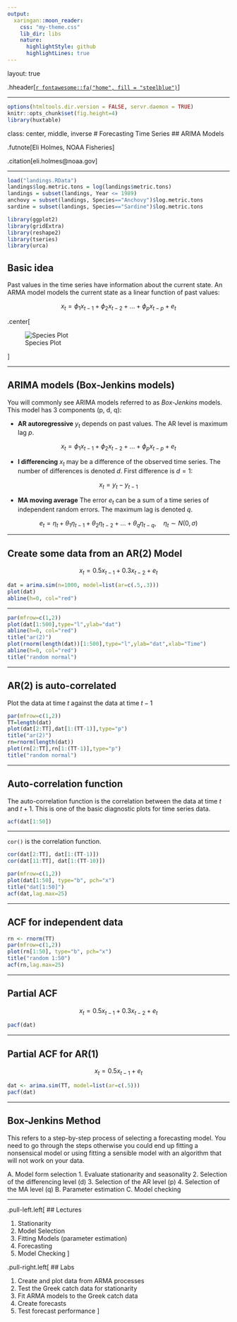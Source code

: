```yaml
---
output:
  xaringan::moon_reader:
    css: "my-theme.css"
    lib_dir: libs
    nature:
      highlightStyle: github
      highlightLines: true
---
```


layout: true

.hheader[<a href="index.html">`r fontawesome::fa("home", fill = "steelblue")`</a>]

---

```r
options(htmltools.dir.version = FALSE, servr.daemon = TRUE)
knitr::opts_chunk$set(fig.height=4)
library(huxtable)
```

class: center, middle, inverse
# Forecasting Time Series
## ARIMA Models

.futnote[Eli Holmes, NOAA Fisheries]

.citation[eli.holmes@noaa.gov]

---

```r
load("landings.RData")
landings$log.metric.tons = log(landings$metric.tons)
landings = subset(landings, Year <= 1989)
anchovy = subset(landings, Species=="Anchovy")$log.metric.tons
sardine = subset(landings, Species=="Sardine")$log.metric.tons

library(ggplot2)
library(gridExtra)
library(reshape2)
library(tseries)
library(urca)
```

## Basic idea

Past values in the time series have information about the current state.  An ARMA model models the current state as a linear function of past values:

$$x_t = \phi_1 x_{t-1} + \phi_2 x_{t-2} + ... + \phi_p x_{t-p} + e_t$$

.center[

![Species Plot](./figs/SpeciesPlot.jpeg)

]

---

## ARIMA models (Box-Jenkins models)

You will commonly see ARIMA models referred to as *Box-Jenkins* models.  This model has 3 components (p, d, q):

- **AR autoregressive**  $y_t$ depends on past values. The AR level is maximum lag $p$.

$$x_t = \phi_1 x_{t-1} + \phi_2 x_{t-2} + ... + \phi_p x_{t-p} + e_t$$

- **I differencing** $x_t$ may be a difference of the observed time series.  The number of differences is denoted $d$. First difference is $d=1$:

$$x_t = y_t - y_{t-1}$$

- **MA moving average**  The error $e_t$ can be a sum of a time series of independent random errors.  The maximum lag is denoted $q$.

$$e_t = \eta_t + \theta_1 \eta_{t-1} + \theta_2 \eta_{t-2} + ... + \theta_q \eta_{t-q},\quad \eta_t \sim N(0, \sigma)$$

---

## Create some data from an AR(2) Model

$$x_t = 0.5 x_{t-1} + 0.3 x_{t-2} + e_t$$

```r
dat = arima.sim(n=1000, model=list(ar=c(.5,.3)))
plot(dat)
abline(h=0, col="red")
```

---

```r
par(mfrow=c(1,2))
plot(dat[1:500],type="l",ylab="dat")
abline(h=0, col="red")
title("ar(2)")
plot(rnorm(length(dat))[1:500],type="l",ylab="dat",xlab="Time")
abline(h=0, col="red")
title("random normal")
```

---

## AR(2) is auto-correlated

Plot the data at time $t$ against the data at time $t-1$

```r
par(mfrow=c(1,2))
TT=length(dat)
plot(dat[2:TT],dat[1:(TT-1)],type="p")
title("ar(2)")
rn=rnorm(length(dat))
plot(rn[2:TT],rn[1:(TT-1)],type="p")
title("random normal")
```

---

## Auto-correlation function

The auto-correlation function is the correlation between the data at time $t$ and $t+1$.  This is one of the basic diagnostic plots for time series data.

```r
acf(dat[1:50])
```

---

`cor()` is the correlation function.

```r
cor(dat[2:TT], dat[1:(TT-1)])
cor(dat[11:TT], dat[1:(TT-10)])
```

```r
par(mfrow=c(1,2))
plot(dat[1:50], type="b", pch="x")
title("dat[1:50]")
acf(dat,lag.max=25)
```

---

## ACF for independent data

```r
rn <- rnorm(TT)
par(mfrow=c(1,2))
plot(rn[1:50], type="b", pch="x")
title("random 1:50")
acf(rn,lag.max=25)
```

---

## Partial ACF

$$x_t = 0.5 x_{t-1} + 0.3 x_{t-2} + e_t$$

```r
pacf(dat)
```

---

## Partial ACF for AR(1)

$$x_t = 0.5 x_{t-1} + e_t$$

```r
dat <- arima.sim(TT, model=list(ar=c(.5)))
pacf(dat)
```
---

## Box-Jenkins Method

This refers to a step-by-step process of selecting a forecasting model.  You need to go through the steps otherwise you could end up fitting a nonsensical model or using fitting a sensible model with an algorithm that will not work on your data.

A. Model form selection
  1. Evaluate stationarity and seasonality
  2. Selection of the differencing level (d)
  3. Selection of the AR level (p)
  4. Selection of the MA level (q)
B. Parameter estimation
C. Model checking

---

.pull-left.left[
## Lectures

1. Stationarity
2. Model Selection
3. Fitting Models (parameter estimation)
4. Forecasting
5. Model Checking
]

.pull-right.left[
## Labs

1. Create and plot data from ARMA processes
2. Test the Greek catch data for stationarity
3. Fit ARMA models to the Greek catch data
4. Create forecasts
5. Test forecast performance
]